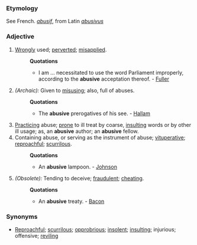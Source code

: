 ===Etymology===
See French. ''[[abusif]]'', from Latin ''[[abusivus]]''
===Adjective===
#[[Wrongly]] used; [[perverted]]; [[misapplied]].
#:'''Quotations'''
#:*I am ... necessitated to use the word Parliament improperly, according to the '''abusive''' acceptation thereof. - [[Fuller]]
#''(Archaic):'' Given to [[misusing]]; also, full of abuses.
#:'''Quotations'''
#:*The '''abusive''' prerogatives of his see. - [[Hallam]]
#[[Practicing]] abuse; [[prone]] to ill treat by coarse, [[insulting]] words or by other ill usage; as, an '''abusive''' author; an '''abusive''' fellow.
#Containing abuse, or serving as the instrument of abuse; [[vituperative]]; [[reproachful]]; [[scurrilous]].
#:'''Quotations'''
#:*An '''abusive''' lampoon. - [[Johnson]]
#''(Obsolete):'' Tending to deceive; [[fraudulent]]; [[cheating]]. 
#:'''Quotations'''
#:*An '''abusive''' treaty. - [[Bacon]]
===Synonyms===
*[[Reproachful]]; [[scurrilous]]; [[opprobrious]]; [[insolent]]; [[insulting]]; injurious; offensive; [[reviling]]